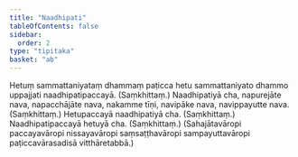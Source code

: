 ```yaml
---
title: "Naadhipati"
tableOfContents: false
sidebar:
  order: 2
type: "tipitaka"
basket: "ab"
---
```



<DynamicBreadcrumb />

<Division number="439">

<Paragraph number="953">
Hetuṃ sammattaniyataṃ dhammaṃ paṭicca hetu sammattaniyato dhammo uppajjati naadhipatipaccayā. (Saṃkhittaṃ.)
</Paragraph>

</Division>
<Division number="440">

<Paragraph number="954">
Naadhipatiyā cha, napurejāte nava, napacchājāte nava, nakamme tīṇi, navipāke nava, navippayutte nava. (Saṃkhittaṃ.)
</Paragraph>

<Paragraph number="955">
Hetupaccayā naadhipatiyā cha. (Saṃkhittaṃ.)
</Paragraph>

<Paragraph number="956">
Naadhipatipaccayā hetuyā cha. (Saṃkhittaṃ.)
</Paragraph>

<Paragraph number="957">
(Sahajātavāropi paccayavāropi nissayavāropi saṃsaṭṭhavāropi sampayuttavāropi paṭiccavārasadisā vitthāretabbā.)
</Paragraph>
</Division>